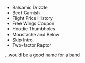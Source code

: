 
* Balsamic Drizzle
* Beef Garnish
* Flight Price History
* Free Wings Coupon
* Hoodie Thumbholes
* Moustache and Below
* Skip Intro
* Two-factor Raptor

...would be a good name for a band
